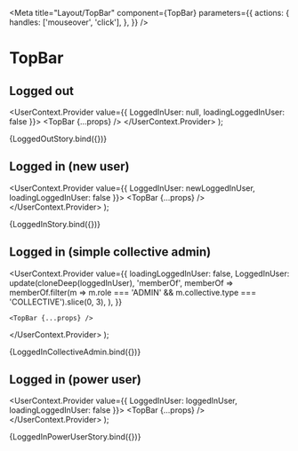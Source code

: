 
<Meta
  title="Layout/TopBar"
  component={TopBar}
  parameters={{
    actions: {
      handles: ['mouseover', 'click'],
    },
  }}
/>

# TopBar

## Logged out

  <UserContext.Provider value={{ LoggedInUser: null, loadingLoggedInUser: false }}>
    <TopBar {...props} />
  </UserContext.Provider>
);

<Story name="Logged out">{LoggedOutStory.bind({})}</Story>

## Logged in (new user)

  <UserContext.Provider value={{ LoggedInUser: newLoggedInUser, loadingLoggedInUser: false }}>
    <TopBar {...props} />
  </UserContext.Provider>
);

<Story name="Logged in (new user)">{LoggedInStory.bind({})}</Story>

## Logged in (simple collective admin)

  <UserContext.Provider
    value={{
      loadingLoggedInUser: false,
      LoggedInUser: update(cloneDeep(loggedInUser), 'memberOf', memberOf =>
        memberOf.filter(m => m.role === 'ADMIN' && m.collective.type === 'COLLECTIVE').slice(0, 3),
      ),
    }}
  >
    <TopBar {...props} />
  </UserContext.Provider>
);

<Story name="Logged in (collective admin)">{LoggedInCollectiveAdmin.bind({})}</Story>

## Logged in (power user)

  <UserContext.Provider value={{ LoggedInUser: loggedInUser, loadingLoggedInUser: false }}>
    <TopBar {...props} />
  </UserContext.Provider>
);

<Story name="Logged in (power user)">{LoggedInPowerUserStory.bind({})}</Story>
